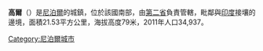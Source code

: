 '''高爾'''（{{lang-ne|गौर}}）是[[尼泊爾|尼泊爾]]的城鎮，位於該國南部，由[[第二省|第二省]]負責管轄，毗鄰與[[印度|印度]]接壤的邊境，面積21.53平方公里，海拔高度79米，2011年人口34,937。

{{coord|display=title}}
{{Nepal-geo-stub}}
[[Category:尼泊爾城市|Category:尼泊爾城市]]